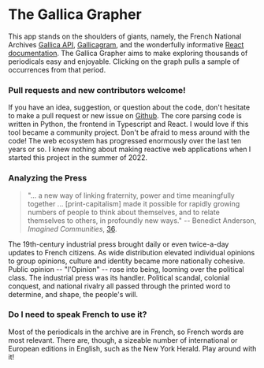 # The Gallica Grapher

This app stands on the shoulders of giants, namely, the French National Archives [Gallica API](https://api.bnf.fr/fr/api-document-de-gallica), [Gallicagram](https://shiny.ens-paris-saclay.fr/app/gallicagram), and the wonderfully informative [React documentation](https://beta.reactjs.org/). The Gallica Grapher aims to make exploring thousands of periodicals easy and enjoyable. Clicking on the graph pulls a sample of occurrences from that period.

### Pull requests and new contributors welcome!

If you have an idea, suggestion, or question about the code, don't hesitate to make a pull request or new issue on [Github](https://github.com/gleasonw/gallica-grapher). The core parsing code is written in Python, the frontend in Typescript and React.
I would love if this tool became a community project. Don't be afraid to mess around with the code! The web ecosystem has progressed enormously over the last ten years or so. I knew nothing about making reactive web applications when I started this project in the summer of 2022.

### Analyzing the Press

> "... a new way of linking fraternity, power and time meaningfully together ... [print-capitalism] made it possible for
> rapidly growing numbers of people to think about themselves, and to
> relate themselves to others, in profoundly new ways."
> -- Benedict Anderson, _Imagined Communities_, [36](https://is.muni.cz/el/1423/jaro2016/SOC757/um/61816961/Benedict_Anderson_Imagined_Communities.pdf).

The 19th-century industrial press brought daily or even twice-a-day updates to French citizens. As wide distribution elevated individual opinions to group opinions, culture and identity became more nationally cohesive. Public opinion -- "l'Opinion" -- rose into being, looming over the political class. The industrial press was its handler. Political scandal, colonial conquest, and national rivalry all passed through the printed word to determine, and shape, the people's will.

### Do I need to speak French to use it?

Most of the periodicals in the archive are in French, so French words are most relevant. There are, though, a sizeable number of international or
European editions in English, such as the New York Herald. Play around with it!

